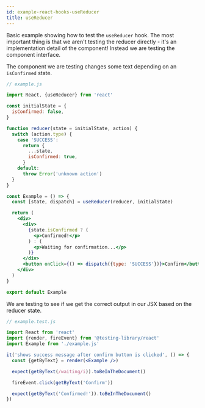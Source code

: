 ```yaml
---
id: example-react-hooks-useReducer
title: useReducer
---
```


Basic example showing how to test the `useReducer` hook. The most important
thing is that we aren't testing the reducer directly - it's an implementation
detail of the component! Instead we are testing the component interface.

The component we are testing changes some text depending on an `isConfirmed`
state.

```jsx
// example.js

import React, {useReducer} from 'react'

const initialState = {
  isConfirmed: false,
}

function reducer(state = initialState, action) {
  switch (action.type) {
    case 'SUCCESS':
      return {
        ...state,
        isConfirmed: true,
      }
    default:
      throw Error('unknown action')
  }
}

const Example = () => {
  const [state, dispatch] = useReducer(reducer, initialState)

  return (
    <div>
      <div>
        {state.isConfirmed ? (
          <p>Confirmed!</p>
        ) : (
          <p>Waiting for confirmation...</p>
        )}
      </div>
      <button onClick={() => dispatch({type: 'SUCCESS'})}>Confirm</button>
    </div>
  )
}

export default Example
```

We are testing to see if we get the correct output in our JSX based on the
reducer state.

```jsx
// example.test.js

import React from 'react'
import {render, fireEvent} from '@testing-library/react'
import Example from './example.js'

it('shows success message after confirm button is clicked', () => {
  const {getByText} = render(<Example />)

  expect(getByText(/waiting/i)).toBeInTheDocument()

  fireEvent.click(getByText('Confirm'))

  expect(getByText('Confirmed!')).toBeInTheDocument()
})
```
